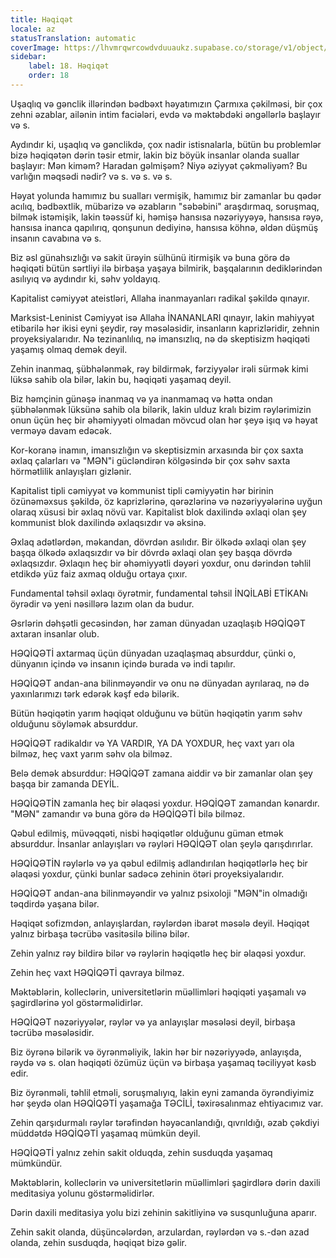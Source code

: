 ```yaml
---
title: Həqiqət
locale: az
statusTranslation: automatic
coverImage: https://lhvmrqwrcowdvduuaukz.supabase.co/storage/v1/object/public/strapi-uploads/small_cover-educacion-fundamental.webp-2d51a7828a2b1309555be27f7e2a61a0.webp
sidebar:
    label: 18. Həqiqət
    order: 18
---
```

Uşaqlıq və gənclik illərindən bədbəxt həyatımızın Çarmıxa çəkilməsi, bir çox zehni əzablar, ailənin intim faciələri, evdə və məktəbdəki əngəllərlə başlayır və s.

Aydındır ki, uşaqlıq və gənclikdə, çox nadir istisnalarla, bütün bu problemlər bizə həqiqətən dərin təsir etmir, lakin biz böyük insanlar olanda suallar başlayır: Mən kiməm? Haradan gəlmişəm? Niyə əziyyət çəkməliyəm? Bu varlığın məqsədi nədir? və s. və s. və s.

Həyat yolunda hamımız bu sualları vermişik, hamımız bir zamanlar bu qədər acılıq, bədbəxtlik, mübarizə və əzabların "səbəbini" araşdırmaq, soruşmaq, bilmək istəmişik, lakin təəssüf ki, həmişə hansısa nəzəriyyəyə, hansısa rəyə, hansısa inanca qapılırıq, qonşunun dediyinə, hansısa köhnə, əldən düşmüş insanın cavabına və s.

Biz əsl günahsızlığı və sakit ürəyin sülhünü itirmişik və buna görə də həqiqəti bütün sərtliyi ilə birbaşa yaşaya bilmirik, başqalarının dediklərindən asılıyıq və aydındır ki, səhv yoldayıq.

Kapitalist cəmiyyət ateistləri, Allaha inanmayanları radikal şəkildə qınayır.

Marksist-Leninist Cəmiyyət isə Allaha İNANANLARI qınayır, lakin mahiyyət etibarilə hər ikisi eyni şeydir, rəy məsələsidir, insanların kaprizləridir, zehnin proyeksiyalarıdır. Nə tezinanlılıq, nə imansızlıq, nə də skeptisizm həqiqəti yaşamış olmaq demək deyil.

Zehin inanmaq, şübhələnmək, rəy bildirmək, fərziyyələr irəli sürmək kimi lüksə sahib ola bilər, lakin bu, həqiqəti yaşamaq deyil.

Biz həmçinin günəşə inanmaq və ya inanmamaq və hətta ondan şübhələnmək lüksünə sahib ola bilərik, lakin ulduz kralı bizim rəylərimizin onun üçün heç bir əhəmiyyəti olmadan mövcud olan hər şeyə işıq və həyat verməyə davam edəcək.

Kor-koranə inamın, imansızlığın və skeptisizmin arxasında bir çox saxta əxlaq çalarları və "MƏN"i gücləndirən kölgəsində bir çox səhv saxta hörmətlilik anlayışları gizlənir.

Kapitalist tipli cəmiyyət və kommunist tipli cəmiyyətin hər birinin özünəməxsus şəkildə, öz kaprizlərinə, qərəzlərinə və nəzəriyyələrinə uyğun olaraq xüsusi bir əxlaq növü var. Kapitalist blok daxilində əxlaqi olan şey kommunist blok daxilində əxlaqsızdır və əksinə.

Əxlaq adətlərdən, məkandan, dövrdən asılıdır. Bir ölkədə əxlaqi olan şey başqa ölkədə əxlaqsızdır və bir dövrdə əxlaqi olan şey başqa dövrdə əxlaqsızdır. Əxlaqın heç bir əhəmiyyətli dəyəri yoxdur, onu dərindən təhlil etdikdə yüz faiz axmaq olduğu ortaya çıxır.

Fundamental təhsil əxlaqı öyrətmir, fundamental təhsil İNQİLABİ ETİKANı öyrədir və yeni nəsillərə lazım olan da budur.

Əsrlərin dəhşətli gecəsindən, hər zaman dünyadan uzaqlaşıb HƏQİQƏT axtaran insanlar olub.

HƏQİQƏTİ axtarmaq üçün dünyadan uzaqlaşmaq absurddur, çünki o, dünyanın içində və insanın içində burada və indi tapılır.

HƏQİQƏT andan-ana bilinməyəndir və onu nə dünyadan ayrılaraq, nə də yaxınlarımızı tərk edərək kəşf edə bilərik.

Bütün həqiqətin yarım həqiqət olduğunu və bütün həqiqətin yarım səhv olduğunu söyləmək absurddur.

HƏQİQƏT radikaldır və YA VARDIR, YA DA YOXDUR, heç vaxt yarı ola bilməz, heç vaxt yarım səhv ola bilməz.

Belə demək absurddur: HƏQİQƏT zamana aiddir və bir zamanlar olan şey başqa bir zamanda DEYİL.

HƏQİQƏTİN zamanla heç bir əlaqəsi yoxdur. HƏQİQƏT zamandan kənardır. "MƏN" zamandır və buna görə də HƏQİQƏTİ bilə bilməz.

Qəbul edilmiş, müvəqqəti, nisbi həqiqətlər olduğunu güman etmək absurddur. İnsanlar anlayışları və rəyləri HƏQİQƏT olan şeylə qarışdırırlar.

HƏQİQƏTİN rəylərlə və ya qəbul edilmiş adlandırılan həqiqətlərlə heç bir əlaqəsi yoxdur, çünki bunlar sadəcə zehinin ötəri proyeksiyalarıdır.

HƏQİQƏT andan-ana bilinməyəndir və yalnız psixoloji "MƏN"in olmadığı təqdirdə yaşana bilər.

Həqiqət sofizmdən, anlayışlardan, rəylərdən ibarət məsələ deyil. Həqiqət yalnız birbaşa təcrübə vasitəsilə bilinə bilər.

Zehin yalnız rəy bildirə bilər və rəylərin həqiqətlə heç bir əlaqəsi yoxdur.

Zehin heç vaxt HƏQİQƏTİ qavraya bilməz.

Məktəblərin, kolleclərin, universitetlərin müəllimləri həqiqəti yaşamalı və şagirdlərinə yol göstərməlidirlər.

HƏQİQƏT nəzəriyyələr, rəylər və ya anlayışlar məsələsi deyil, birbaşa təcrübə məsələsidir.

Biz öyrənə bilərik və öyrənməliyik, lakin hər bir nəzəriyyədə, anlayışda, rəydə və s. olan həqiqəti özümüz üçün və birbaşa yaşamaq təciliyyət kəsb edir.

Biz öyrənməli, təhlil etməli, soruşmalıyıq, lakin eyni zamanda öyrəndiyimiz hər şeydə olan HƏQİQƏTİ yaşamağa TƏCİLİ, təxirəsalınmaz ehtiyacımız var.

Zehin qarşıdurmalı rəylər tərəfindən həyəcanlandığı, qıvrıldığı, əzab çəkdiyi müddətdə HƏQİQƏTİ yaşamaq mümkün deyil.

HƏQİQƏTİ yalnız zehin sakit olduqda, zehin susduqda yaşamaq mümkündür.

Məktəblərin, kolleclərin və universitetlərin müəllimləri şagirdlərə dərin daxili meditasiya yolunu göstərməlidirlər.

Dərin daxili meditasiya yolu bizi zehinin sakitliyinə və susqunluğuna aparır.

Zehin sakit olanda, düşüncələrdən, arzulardan, rəylərdən və s.-dən azad olanda, zehin susduqda, həqiqət bizə gəlir.

